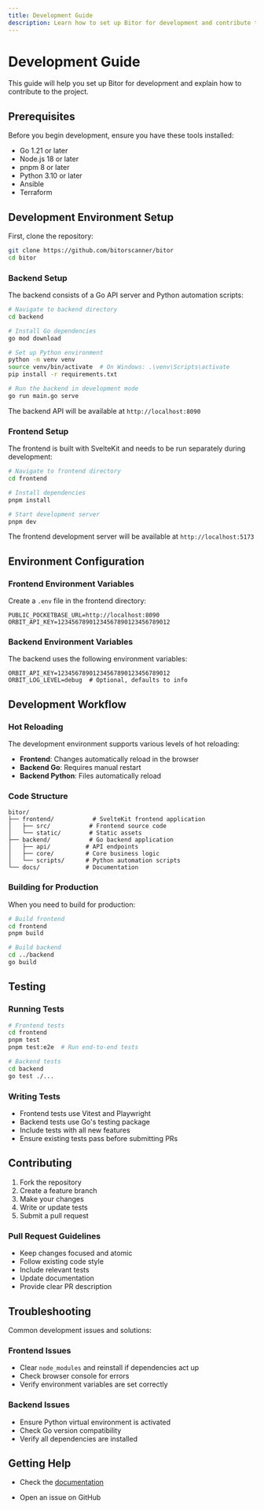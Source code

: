 ```yaml
---
title: Development Guide
description: Learn how to set up Bitor for development and contribute to the project
---
```


# Development Guide

This guide will help you set up Bitor for development and explain how to contribute to the project.

## Prerequisites

Before you begin development, ensure you have these tools installed:

- Go 1.21 or later
- Node.js 18 or later
- pnpm 8 or later
- Python 3.10 or later
- Ansible
- Terraform

## Development Environment Setup

First, clone the repository:
```bash
git clone https://github.com/bitorscanner/bitor
cd bitor
```

### Backend Setup

The backend consists of a Go API server and Python automation scripts:

```bash
# Navigate to backend directory
cd backend

# Install Go dependencies
go mod download

# Set up Python environment
python -m venv venv
source venv/bin/activate  # On Windows: .\venv\Scripts\activate
pip install -r requirements.txt

# Run the backend in development mode
go run main.go serve
```

The backend API will be available at `http://localhost:8090`

### Frontend Setup

The frontend is built with SvelteKit and needs to be run separately during development:

```bash
# Navigate to frontend directory
cd frontend

# Install dependencies
pnpm install

# Start development server
pnpm dev
```

The frontend development server will be available at `http://localhost:5173`

## Environment Configuration

### Frontend Environment Variables

Create a `.env` file in the frontend directory:
```env
PUBLIC_POCKETBASE_URL=http://localhost:8090
ORBIT_API_KEY=12345678901234567890123456789012
```

### Backend Environment Variables

The backend uses the following environment variables:
```env
ORBIT_API_KEY=12345678901234567890123456789012
ORBIT_LOG_LEVEL=debug  # Optional, defaults to info
```

## Development Workflow

### Hot Reloading

The development environment supports various levels of hot reloading:

- **Frontend**: Changes automatically reload in the browser
- **Backend Go**: Requires manual restart
- **Backend Python**: Files automatically reload

### Code Structure

```
bitor/
├── frontend/           # SvelteKit frontend application
│   ├── src/           # Frontend source code
│   └── static/        # Static assets
├── backend/           # Go backend application
│   ├── api/          # API endpoints
│   ├── core/         # Core business logic
│   └── scripts/      # Python automation scripts
└── docs/             # Documentation
```

### Building for Production

When you need to build for production:

```bash
# Build frontend
cd frontend
pnpm build

# Build backend
cd ../backend
go build
```

## Testing

### Running Tests

```bash
# Frontend tests
cd frontend
pnpm test
pnpm test:e2e  # Run end-to-end tests

# Backend tests
cd backend
go test ./...
```

### Writing Tests

- Frontend tests use Vitest and Playwright
- Backend tests use Go's testing package
- Include tests with all new features
- Ensure existing tests pass before submitting PRs

## Contributing

1. Fork the repository
2. Create a feature branch
3. Make your changes
4. Write or update tests
5. Submit a pull request

### Pull Request Guidelines

- Keep changes focused and atomic
- Follow existing code style
- Include relevant tests
- Update documentation
- Provide clear PR description

## Troubleshooting

Common development issues and solutions:

### Frontend Issues

- Clear `node_modules` and reinstall if dependencies act up
- Check browser console for errors
- Verify environment variables are set correctly

### Backend Issues

- Ensure Python virtual environment is activated
- Check Go version compatibility
- Verify all dependencies are installed

## Getting Help

- Check the [documentation](https://bitorscanner.io)

- Open an issue on GitHub 